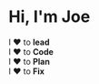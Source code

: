 # Hi, I'm Joe 
I ♥ to <b>lead</b></br>
I ♥ to <b>Code</b></br>
I ♥ to <b>Plan</b></br>
I ♥ to <b>Fix</b></br>
